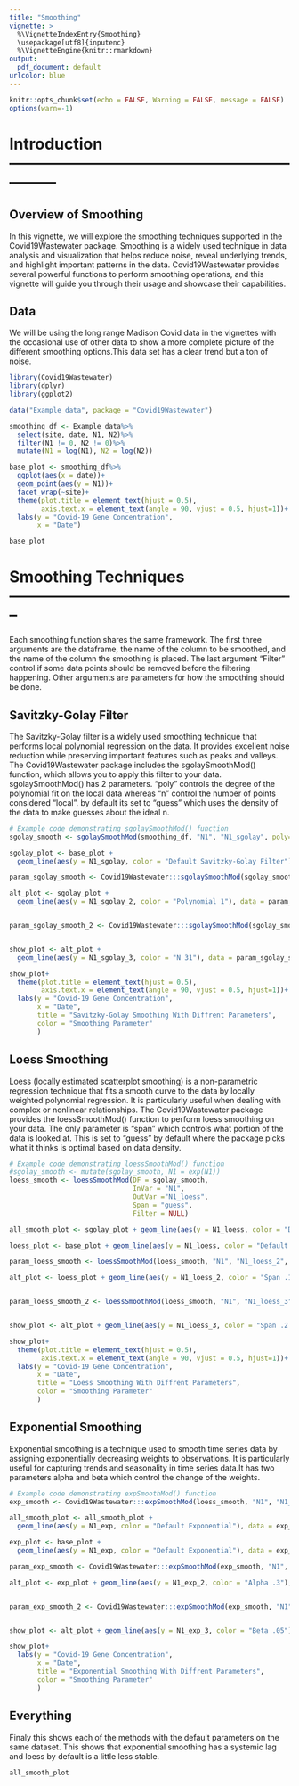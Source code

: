 ```yaml
---
title: "Smoothing"
vignette: >
  %\VignetteIndexEntry{Smoothing}
  \usepackage[utf8]{inputenc}
  %\VignetteEngine{knitr::rmarkdown}
output:
  pdf_document: default
urlcolor: blue
---
```


```r
knitr::opts_chunk$set(echo = FALSE, Warning = FALSE, message = FALSE)
options(warn=-1)
```

# Introduction ---------------------------------------------------------------

## Overview of Smoothing
In this vignette, we will explore the smoothing techniques supported in the Covid19Wastewater package. Smoothing is a widely used technique in data analysis and visualization that helps reduce noise, reveal underlying trends, and highlight important patterns in the data. Covid19Wastewater provides several powerful functions to perform smoothing operations, and this vignette will guide you through their usage and showcase their capabilities.

## Data
We will be using the long range Madison Covid data in the vignettes with the occasional use of other data to show a more complete picture of the different smoothing options.This data set has a clear trend but a ton of noise.

```r
library(Covid19Wastewater)
library(dplyr)
library(ggplot2)

data("Example_data", package = "Covid19Wastewater")

smoothing_df <- Example_data%>%
  select(site, date, N1, N2)%>%
  filter(N1 != 0, N2 != 0)%>%
  mutate(N1 = log(N1), N2 = log(N2))

base_plot <- smoothing_df%>%
  ggplot(aes(x = date))+
  geom_point(aes(y = N1))+
  facet_wrap(~site)+
  theme(plot.title = element_text(hjust = 0.5),
        axis.text.x = element_text(angle = 90, vjust = 0.5, hjust=1))+
  labs(y = "Covid-19 Gene Concentration",
       x = "Date")

base_plot
```

# Smoothing Techniques --------------------------------------------------------
Each smoothing function shares the same framework. The first three arguments are the dataframe, the name of the column to be smoothed, and the name of the column the smoothing is placed. The last argument "Filter" control if some data points should be removed before the filtering happening. Other arguments are parameters for how the smoothing should be done.




## Savitzky-Golay Filter
The Savitzky-Golay filter is a widely used smoothing technique that performs local polynomial regression on the data. It provides excellent noise reduction while preserving important features such as peaks and valleys. The Covid19Wastewater package includes the sgolaySmoothMod() function, which allows you to apply this filter to your data. sgolaySmoothMod() has 2 parameters. "poly" controls the degree of the polynomial fit on the local data whereas "n" control the number of points considered "local". by default its set to "guess" which uses the density of the data to make guesses about the ideal n.
```r
# Example code demonstrating sgolaySmoothMod() function
sgolay_smooth <- sgolaySmoothMod(smoothing_df, "N1", "N1_sgolay", poly=5,n="guess", Filter = NULL)

sgolay_plot <- base_plot + 
  geom_line(aes(y = N1_sgolay, color = "Default Savitzky-Golay Filter"), data = sgolay_smooth, linewidth = 1.25)

param_sgolay_smooth <- Covid19Wastewater:::sgolaySmoothMod(sgolay_smooth, "N1", "N1_sgolay_2", poly=2, n = "guess", Filter = NULL)

alt_plot <- sgolay_plot + 
  geom_line(aes(y = N1_sgolay_2, color = "Polynomial 1"), data = param_sgolay_smooth, linewidth = 1.25)


param_sgolay_smooth_2 <- Covid19Wastewater:::sgolaySmoothMod(sgolay_smooth, "N1", "N1_sgolay_3", poly = 5, n = 31, Filter = NULL)


show_plot <- alt_plot + 
  geom_line(aes(y = N1_sgolay_3, color = "N 31"), data = param_sgolay_smooth_2, linewidth = 1.25)

show_plot+
  theme(plot.title = element_text(hjust = 0.5),
        axis.text.x = element_text(angle = 90, vjust = 0.5, hjust=1))+
  labs(y = "Covid-19 Gene Concentration",
       x = "Date",
       title = "Savitzky-Golay Smoothing With Diffrent Parameters",
       color = "Smoothing Parameter"
       )
```

## Loess Smoothing
Loess (locally estimated scatterplot smoothing) is a non-parametric regression technique that fits a smooth curve to the data by locally weighted polynomial regression. It is particularly useful when dealing with complex or nonlinear relationships. The Covid19Wastewater package provides the loessSmoothMod() function to perform loess smoothing on your data. The only parameter is "span" which controls what portion of the data is looked at. This is set to "guess" by default where the package picks what it thinks is optimal based on data density.

```r
# Example code demonstrating loessSmoothMod() function
#sgolay_smooth <- mutate(sgolay_smooth, N1 = exp(N1))
loess_smooth <- loessSmoothMod(DF = sgolay_smooth,
                               InVar = "N1",
                               OutVar ="N1_loess",
                               Span = "guess",
                               Filter = NULL)

all_smooth_plot <- sgolay_plot + geom_line(aes(y = N1_loess, color = "Default Loess"), data = loess_smooth, size = 1.25)

loess_plot <- base_plot + geom_line(aes(y = N1_loess, color = "Default Loess"), data = loess_smooth, size = 1.25)

param_loess_smooth <- loessSmoothMod(loess_smooth, "N1", "N1_loess_2", Span = .1, Filter = NULL)

alt_plot <- loess_plot + geom_line(aes(y = N1_loess_2, color = "Span .1 Loess"), data = param_loess_smooth, size = 1.25)


param_loess_smooth_2 <- loessSmoothMod(loess_smooth, "N1", "N1_loess_3", Span= .2, Filter = NULL)


show_plot <- alt_plot + geom_line(aes(y = N1_loess_3, color = "Span .2 Loess"), data = param_loess_smooth_2, size = 1.25)

show_plot+
  theme(plot.title = element_text(hjust = 0.5),
        axis.text.x = element_text(angle = 90, vjust = 0.5, hjust=1))+
  labs(y = "Covid-19 Gene Concentration",
       x = "Date",
       title = "Loess Smoothing With Diffrent Parameters",
       color = "Smoothing Parameter"
       )

```



## Exponential Smoothing
Exponential smoothing is a technique used to smooth time series data by assigning exponentially decreasing weights to observations. It is particularly useful for capturing trends and seasonality in time series data.It has two parameters alpha and beta which control the change of the weights.

```r
# Example code demonstrating expSmoothMod() function
exp_smooth <- Covid19Wastewater:::expSmoothMod(loess_smooth, "N1", "N1_exp", Filter = NULL)

all_smooth_plot <- all_smooth_plot + 
  geom_line(aes(y = N1_exp, color = "Default Exponential"), data = exp_smooth, size = 1.25)

exp_plot <- base_plot + 
  geom_line(aes(y = N1_exp, color = "Default Exponential"), data = exp_smooth, size = 1.25)

param_exp_smooth <- Covid19Wastewater:::expSmoothMod(exp_smooth, "N1", "N1_exp_2", alpha = .3, Filter = NULL)

alt_plot <- exp_plot + geom_line(aes(y = N1_exp_2, color = "Alpha .3"), data = param_exp_smooth, size = 1.25)


param_exp_smooth_2 <- Covid19Wastewater:::expSmoothMod(exp_smooth, "N1", "N1_exp_3", beta = .05, Filter = NULL)


show_plot <- alt_plot + geom_line(aes(y = N1_exp_3, color = "Beta .05"), data = param_exp_smooth_2, size = 1.25)

show_plot+
  labs(y = "Covid-19 Gene Concentration",
       x = "Date",
       title = "Exponential Smoothing With Diffrent Parameters",
       color = "Smoothing Parameter"
       )
```
## Everything

Finaly this shows each of the methods with the default parameters on the same dataset. This shows that exponential smoothing has a systemic lag and loess by default is a little less stable.
```r
all_smooth_plot
```